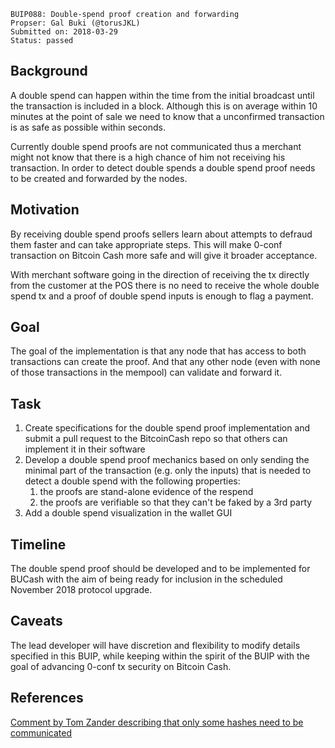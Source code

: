 <pre>
BUIP088: Double-spend proof creation and forwarding
Propser: Gal Buki (@torusJKL)
Submitted on: 2018-03-29
Status: passed
</pre>

==Background==

A double spend can happen within the time from the initial broadcast until the transaction is included in a block.
Although this is on average within 10 minutes at the point of sale we need to know that a unconfirmed transaction is as safe as possible within seconds.

Currently double spend proofs are not communicated thus a merchant might not know that there is a high chance of him not receiving his transaction.
In order to detect double spends a double spend proof needs to be created and forwarded by the nodes.


==Motivation==

By receiving double spend proofs sellers learn about attempts to defraud them faster and can take appropriate steps.
This will make 0-conf transaction on Bitcoin Cash more safe and will give it broader acceptance.

With merchant software going in the direction of receiving the tx directly from the customer at the POS there is no need to receive the whole double spend tx and a proof of double spend inputs is enough to flag a payment.


==Goal==

The goal of the implementation is that any node that has access to both transactions can create the proof.
And that any other node (even with none of those transactions in the mempool) can validate and forward it.


==Task==

# Create specifications for the double spend proof implementation and submit a pull request to the BitcoinCash repo so that others can implement it in their software
# Develop a double spend proof mechanics based on only sending the minimal part of the transaction (e.g. only the inputs) that is needed to detect a double spend with the following properties:
## the proofs are stand-alone evidence of the respend
## the proofs are verifiable so that they can't be faked by a 3rd party
# Add a double spend visualization in the wallet GUI


==Timeline==

The double spend proof should be developed and to be implemented for BUCash with the aim of being ready for inclusion in the scheduled November 2018 protocol upgrade.

==Caveats==

The lead developer will have discretion and flexibility to modify details specified in this BUIP, while keeping within the spirit of the BUIP with the goal of advancing 0-conf tx security on Bitcoin Cash.


==References==
[[https://bitco.in/forum/threads/buip085-double-spend-relaying.9306/#post-60999|Comment by Tom Zander describing that only some hashes need to be communicated]]

